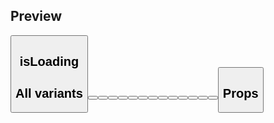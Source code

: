 
<Meta title="Buttons|Button" component={Button} />

## Preview

<Preview>
  <Story name="Button">
    <Button
      withHeight={boolean('With Height', false)}
      fullWidthOnSmall={boolean('Full Width On Small', false)}
      text={text('Text', 'Guardar')}
      onClick={action('onClick')}
      isDisabled={boolean('Is Disabled', false)}
      variant={select(
        'Variant',
        {
          Accent: 'accent',
          NoFill: 'noFill',
          Danger: 'danger',
          Discount: 'discount',
          Default: 'default',
          Primary: 'primary',
        },
        'accent'
      )}
      isLoading={boolean('Is Loading', false)}
      fontSize={select('Font Size', ['XS', 'S', 'M', 'L', 'XL', 'XXL'], 'M')}
      padding={select('Padding', ['S', 'M', 'L'], 'L')}
      buttonType={select(
        'Button type',
        {
          Button: 'button',
          Submit: 'submit',
        },
        'button'
      )}
      isRounded={boolean('Is Rounded', false)}
      iconType={text('Icon Type', 'warning')}
    />
  </Story>
</Preview>

## isLoading
<Preview>
  <Story name="isLoading" parameters={{backgrounds: [...backgroundColors, { name: 'gray200', value: '#E6E6E6', default: true }]}}>
    <LoaderButton isNoFill={boolean('Is No Fill', false)} />
  </Story>
</Preview>

## All variants

<Preview>
  <Story name="All variants">
    <Spacing vertical>
      <Spacing>
        <Button text="Accent" onClick={action('onClick')} variant="accent" />
        <Button
          text="Accent"
          onClick={action('onClick')}
          variant="accent"
          isDisabled
        />
      </Spacing>
      <Spacing>
        <Button
          text="Discount"
          onClick={action('onClick')}
          variant="discount"
        />
        <Button
          text="Discount"
          onClick={action('onClick')}
          variant="discount"
          isDisabled
        />
      </Spacing>
      <Spacing>
        <Button text="noFill" onClick={action('onClick')} variant="noFill" />
        <Button
          text="noFill"
          onClick={action('onClick')}
          variant="noFill"
          isDisabled
        />
      </Spacing>
      <Spacing>
        <Button text="Danger" onClick={action('onClick')} variant="danger" />
        <Button
          text="Danger"
          onClick={action('onClick')}
          variant="danger"
          isDisabled
        />
      </Spacing>
      <Spacing>
        <Button text="Default" onClick={action('onClick')} variant="default" />
        <Button
          text="Default"
          onClick={action('onClick')}
          variant="default"
          isDisabled
        />
      </Spacing>
      <Spacing>
        <Button text="Primary" onClick={action('onClick')} variant="primary" />
        <Button
          text="Primary"
          onClick={action('onClick')}
          variant="primary"
          isDisabled
        />
      </Spacing>
      <Spacing>
        <Button text="Has Icon" onClick={action('onClick')} variant="primary" iconType="checkmarkWhite"/>
        <Button
        text="Has Icon"
          onClick={action('onClick')}
          variant="primary"
          iconType="checkmarkWhite"
          isDisabled
        />
      </Spacing>
    </Spacing>
  </Story>
</Preview>

## Props

<Props of={Button} />
